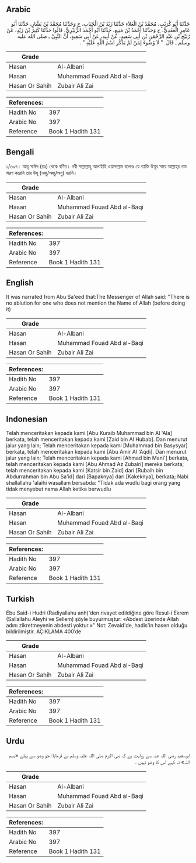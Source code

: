 ## Arabic


<div dir="rtl" lang="ar" style={{fontSize:'larger',backgroundColor:'#f8f9fa',padding:20}}>
حَدَّثَنَا أَبُو كُرَيْبٍ، مُحَمَّدُ بْنُ الْعَلاَءِ حَدَّثَنَا زَيْدُ بْنُ الْحُبَابِ، ح وَحَدَّثَنَا مُحَمَّدُ بْنُ بَشَّارٍ، حَدَّثَنَا أَبُو عَامِرٍ الْعَقَدِيُّ، ح وَحَدَّثَنَا أَحْمَدُ بْنُ مَنِيعٍ، حَدَّثَنَا أَبُو أَحْمَدَ الزُّبَيْرِيُّ، قَالُوا حَدَّثَنَا كَثِيرُ بْنُ زَيْدٍ، عَنْ رُبَيْحِ بْنِ عَبْدِ الرَّحْمَنِ بْنِ أَبِي سَعِيدٍ، عَنْ أَبِيهِ، عَنْ أَبِي سَعِيدٍ، أَنَّ النَّبِيَّ ـ صلى الله عليه وسلم ـ قَالَ ‏ "‏ لاَ وُضُوءَ لِمَنْ لَمْ يَذْكُرِ اسْمَ اللَّهِ عَلَيْهِ ‏"‏ ‏.‏
</div>
<div style={{backgroundColor:'#f8f9fa',padding:20, marginBottom: 10}}><table> <thead> <tr> <th>Grade</th> <th></th> </tr> </thead> <tbody> <tr><td>Hasan</td><td>Al-Albani</td></tr><tr><td>Hasan</td><td>Muhammad Fouad Abd al-Baqi</td></tr><tr><td>Hasan Or Sahih</td><td>Zubair Ali Zai</td></tr></tbody></table><table> <thead> <tr> <th>References:</th> <th></th> </tr> </thead> <tbody><tr><td>Hadith No</td><td>397</td></tr><tr><td>Arabic No</td><td>397</td></tr><tr><td>Reference</td><td>Book 1 Hadith 131</td></tr></tbody></table></div>

## Bengali


<div dir="ltr" lang="bn" style={{fontSize:'larger',backgroundColor:'#f8f9fa',padding:20}}>
১/৩৯৭। আবূ সাঈদ (রাঃ) থেকে বর্ণিত। নবী সাল্লাল্লাহু আলাইহি ওয়াসাল্লাম বলেনঃ যে ব্যাক্তি উযূর সময় আল্লাহ্‌র নাম স্মরণ করেনি তার উযূ (ওজু/অজু/অযু) হয়নি।
</div>
<div style={{backgroundColor:'#f8f9fa',padding:20, marginBottom: 10}}><table> <thead> <tr> <th>Grade</th> <th></th> </tr> </thead> <tbody> <tr><td>Hasan</td><td>Al-Albani</td></tr><tr><td>Hasan</td><td>Muhammad Fouad Abd al-Baqi</td></tr><tr><td>Hasan Or Sahih</td><td>Zubair Ali Zai</td></tr></tbody></table><table> <thead> <tr> <th>References:</th> <th></th> </tr> </thead> <tbody><tr><td>Hadith No</td><td>397</td></tr><tr><td>Arabic No</td><td>397</td></tr><tr><td>Reference</td><td>Book 1 Hadith 131</td></tr></tbody></table></div>

## English


<div dir="ltr" lang="en" style={{fontSize:'larger',backgroundColor:'#f8f9fa',padding:20}}>
It was narrated from Abu Sa'eed that:The Messenger of Allah said: "There is no ablution for one who does not mention the Name of Allah (before doing it)
</div>
<div style={{backgroundColor:'#f8f9fa',padding:20, marginBottom: 10}}><table> <thead> <tr> <th>Grade</th> <th></th> </tr> </thead> <tbody> <tr><td>Hasan</td><td>Al-Albani</td></tr><tr><td>Hasan</td><td>Muhammad Fouad Abd al-Baqi</td></tr><tr><td>Hasan Or Sahih</td><td>Zubair Ali Zai</td></tr></tbody></table><table> <thead> <tr> <th>References:</th> <th></th> </tr> </thead> <tbody><tr><td>Hadith No</td><td>397</td></tr><tr><td>Arabic No</td><td>397</td></tr><tr><td>Reference</td><td>Book 1 Hadith 131</td></tr></tbody></table></div>

## Indonesian


<div dir="ltr" lang="id" style={{fontSize:'larger',backgroundColor:'#f8f9fa',padding:20}}>
Telah menceritakan kepada kami [Abu Kuraib Muhammad bin Al 'Ala] berkata, telah menceritakan kepada kami [Zaid bin Al Hubab]. Dan menurut jalur yang lain; Telah menceritakan kepada kami [Muhammad bin Basysyar] berkata, telah menceritakan kepada kami [Abu Amir Al 'Aqdi]. Dan menurut jalur yang lain; Telah menceritakan kepada kami [Ahmad bin Mani'] berkata, telah menceritakan kepada kami [Abu Ahmad Az Zubairi] mereka berkata; telah menceritakan kepada kami [Katsir bin Zaid] dari [Rubaih bin Abdurrahman bin Abu Sa'id] dari [Bapaknya] dari [Kakeknya], berkata; Nabi shallallahu 'alaihi wasallam bersabda: "Tidak ada wudlu bagi orang yang tidak menyebut nama Allah ketika berwudlu
</div>
<div style={{backgroundColor:'#f8f9fa',padding:20, marginBottom: 10}}><table> <thead> <tr> <th>Grade</th> <th></th> </tr> </thead> <tbody> <tr><td>Hasan</td><td>Al-Albani</td></tr><tr><td>Hasan</td><td>Muhammad Fouad Abd al-Baqi</td></tr><tr><td>Hasan Or Sahih</td><td>Zubair Ali Zai</td></tr></tbody></table><table> <thead> <tr> <th>References:</th> <th></th> </tr> </thead> <tbody><tr><td>Hadith No</td><td>397</td></tr><tr><td>Arabic No</td><td>397</td></tr><tr><td>Reference</td><td>Book 1 Hadith 131</td></tr></tbody></table></div>

## Turkish


<div dir="ltr" lang="tr" style={{fontSize:'larger',backgroundColor:'#f8f9fa',padding:20}}>
Ebu Said-i Hudri (Radiyallahu anh)'den rivayet edildiğine göre Resul-i Ekrem (Sallallahu Aleyhi ve Sellem) şöyle buyurmuştur: «Abdest üzerinde Allah adını zikretmeyenin abdesti yoktur.»" Not: Zevaid'de, hadis'in hasen olduğu bildirilmiştir. AÇIKLAMA 400’de
</div>
<div style={{backgroundColor:'#f8f9fa',padding:20, marginBottom: 10}}><table> <thead> <tr> <th>Grade</th> <th></th> </tr> </thead> <tbody> <tr><td>Hasan</td><td>Al-Albani</td></tr><tr><td>Hasan</td><td>Muhammad Fouad Abd al-Baqi</td></tr><tr><td>Hasan Or Sahih</td><td>Zubair Ali Zai</td></tr></tbody></table><table> <thead> <tr> <th>References:</th> <th></th> </tr> </thead> <tbody><tr><td>Hadith No</td><td>397</td></tr><tr><td>Arabic No</td><td>397</td></tr><tr><td>Reference</td><td>Book 1 Hadith 131</td></tr></tbody></table></div>

## Urdu


<div dir="rtl" lang="ur" style={{fontSize:'larger',backgroundColor:'#f8f9fa',padding:20}}>
ابوسعید رضی اللہ عنہ سے روایت ہے کہ نبی اکرم صلی اللہ علیہ وسلم نے فرمایا: جو وضو سے پہلے «بسم اللہ» نہ کہے اس کا وضو نہیں ۔
</div>
<div style={{backgroundColor:'#f8f9fa',padding:20, marginBottom: 10}}><table> <thead> <tr> <th>Grade</th> <th></th> </tr> </thead> <tbody> <tr><td>Hasan</td><td>Al-Albani</td></tr><tr><td>Hasan</td><td>Muhammad Fouad Abd al-Baqi</td></tr><tr><td>Hasan Or Sahih</td><td>Zubair Ali Zai</td></tr></tbody></table><table> <thead> <tr> <th>References:</th> <th></th> </tr> </thead> <tbody><tr><td>Hadith No</td><td>397</td></tr><tr><td>Arabic No</td><td>397</td></tr><tr><td>Reference</td><td>Book 1 Hadith 131</td></tr></tbody></table></div>